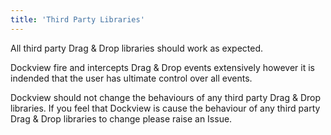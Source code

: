 ```yaml
---
title: 'Third Party Libraries'
---
```


All third party Drag & Drop libraries should work as expected.

Dockview fire and intercepts Drag & Drop events extensively however it is indended that the user has ultimate
control over all events.

Dockview should not change the behaviours of any third party Drag & Drop libraries.
If you feel that Dockview is cause the behaviour of any third party Drag & Drop libraries to change please
raise an Issue.
